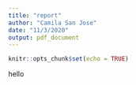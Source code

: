 ```yaml
---
title: "report"
author: "Camila San Jose"
date: "11/3/2020"
output: pdf_document
---
```


```r
knitr::opts_chunk$set(echo = TRUE)
```
hello


